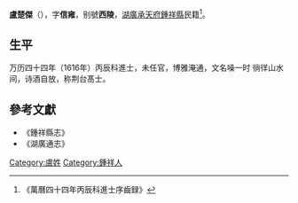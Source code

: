 '''盧楚傑'''（{{bd|?||?|}}），字'''信雍'''，别號'''西陵'''，[[湖廣|湖廣]][[承天府|承天府]][[鍾祥縣|鍾祥縣]]民籍<ref>《萬曆四十四年丙辰科進士序齒録》</ref>。

== 生平 ==
万历四十四年（1616年）丙辰科進士，未任官，博雅淹通，文名噪一时 徜徉山水间，诗酒自放，称荆台髙士。

==參考文獻==
{{reflist}}
*《鍾祥縣志》
*《湖廣通志》

{{萬曆四十四年丙辰科殿試金榜}}

{{Authority control}}

{{DEFAULTSORT:Lu盧}}
[[Category:盧姓|Category:盧姓]]
[[Category:鍾祥人|Category:鍾祥人]]


{{明朝人物小作品}}